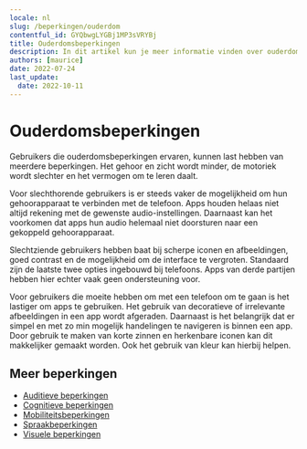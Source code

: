 ```yaml
---
locale: nl
slug: /beperkingen/ouderdom
contentful_id: GYQbwgLYGBj1MP3sVRYBj
title: Ouderdomsbeperkingen
description: In dit artikel kun je meer informatie vinden over ouderdomsbeperkingen.
authors: [maurice]
date: 2022-07-24
last_update:
  date: 2022-10-11
---
```


# Ouderdomsbeperkingen

Gebruikers die ouderdomsbeperkingen ervaren, kunnen last hebben van meerdere beperkingen. Het gehoor en zicht wordt minder, de motoriek wordt slechter en het vermogen om te leren daalt.

Voor slechthorende gebruikers is er steeds vaker de mogelijkheid om hun gehoorapparaat te verbinden met de telefoon. Apps houden helaas niet altijd rekening met de gewenste audio-instellingen. Daarnaast kan het voorkomen dat apps hun audio helemaal niet doorsturen naar een gekoppeld gehoorapparaat.

Slechtziende gebruikers hebben baat bij scherpe iconen en afbeeldingen, goed contrast en de mogelijkheid om de interface te vergroten. Standaard zijn de laatste twee opties ingebouwd bij telefoons. Apps van derde partijen hebben hier echter vaak geen ondersteuning voor.

Voor gebruikers die moeite hebben om met een telefoon om te gaan is het lastiger om apps te gebruiken. Het gebruik van decoratieve of irrelevante afbeeldingen in een app wordt afgeraden. Daarnaast is het belangrijk dat er simpel en met zo min mogelijk handelingen te navigeren is binnen een app. Door gebruik te maken van korte zinnen en herkenbare iconen kan dit makkelijker gemaakt worden. Ook het gebruik van kleur kan hierbij helpen.

## Meer beperkingen

- [Auditieve beperkingen](/nl/artikelen/beperkingen/auditief)
- [Cognitieve beperkingen](/nl/artikelen/beperkingen/cognitief)
- [Mobiliteitsbeperkingen](/nl/artikelen/beperkingen/mobiliteit)
- [Spraakbeperkingen](/nl/artikelen/beperkingen/spraak)
- [Visuele beperkingen](/nl/artikelen/beperkingen/visueel)
